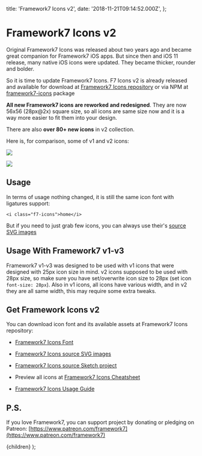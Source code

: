   title: 'Framework7 Icons v2',
  date: '2018-11-21T09:14:52.000Z',
};

# Framework7 Icons v2

Original Framework7 Icons was released about two years ago and became great companion for Framework7 iOS apps. But since then and iOS 11 release, many native iOS icons were updated. They became thicker, rounder and bolder.

So it is time to update Framework7 Icons. F7 Icons v2 is already released and available for download at [Framework7 Icons repository](https://github.com/framework7io/framework7-icons) or via NPM at [framework7-icons](https://www.npmjs.com/package/framework7-icons) package

**All new Framework7 icons are reworked and redesigned**. They are now 56x56 (28px@2x) square size, so all icons are same size now and it is a way more easier to fit them into your design.

There are also **over 80+ new icons** in v2 collection.

Here is, for comparison, some of v1 and v2 icons:

![](/images/framework7-icons-v2-0.png)

![](/images/framework7-icons-v2-1.png)

## Usage

In terms of usage nothing changed, it is still the same icon font with ligatures support:

```
<i class="f7-icons">home</i>
```

But if you need to just grab few icons, you can always use their's [source SVG images](https://github.com/framework7io/framework7-icons/tree/master/src)

## Usage With Framework7 v1-v3

Framework7 v1-v3 was designed to be used with v1 icons that were designed with 25px icon size in mind. v2 icons supposed to be used with 28px size, so make sure you have set/overwrite icon size to 28px (set icon `font-size: 28px`). Also in v1 icons, all icons have various width, and in v2 they are all same width, this may require some extra tweaks.

## Get Framework Icons v2

You can download icon font and its available assets at Framework7 Icons repository:

- [Framework7 Icons Font](https://github.com/framework7io/framework7-icons/tree/master/fonts)

- [Framework7 Icons source SVG images](https://github.com/framework7io/framework7-icons/tree/master/src)

- [Framework7 Icons source Sketch project](https://github.com/framework7io/framework7-icons/tree/master/sketch)

- Preview all icons at [Framework7 Icons Cheatsheet](http://framework7.io/icons/)

- [Framework7 Icons Usage Guide](https://github.com/framework7io/framework7-icons/blob/master/README.md#framework7-icons)

## P.S.

If you love Framework7, you can support project by donating or pledging on Patreon: [https://www.patreon.com/framework7](https://www.patreon.com/framework7)

  <PostLayout meta={meta}>{children}</PostLayout>
);
